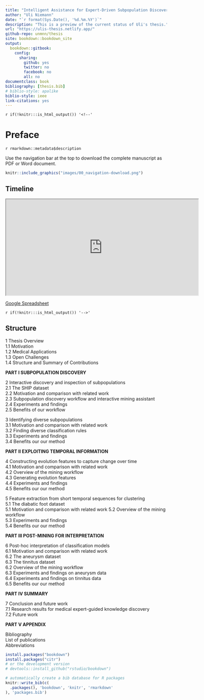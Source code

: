 ---
title: "Intelligent Assistance for Expert-Driven Subpopulation Discovery in High-Dimensional Time-Stamped Medical Data"
author: "Uli Niemann"
date: "`r format(Sys.Date(), '%d.%m.%Y')`"
description: "This is a preview of the current status of Uli's thesis."
url: "https://ulis-thesis.netlify.app/"
github-repo: unmnn/thesis
site: bookdown::bookdown_site
output: 
  bookdown::gitbook:
    config:
      sharing:
        github: yes
        twitter: no
        facebook: no
        all: no
documentclass: book
bibliography: [thesis.bib]
# biblio-style: apalike
biblio-style: ieee
link-citations: yes
---

`r if(!knitr:::is_html_output()) '<!--'`

# Preface {.unnumbered}

`r rmarkdown::metadata$description`

Use the navigation bar at the top to download the complete manuscript as PDF or Word document.

```{r 00_navigation-download, echo=FALSE, out.width="50%", include=knitr::is_html_output(), out.extra='style="background-color: #000000; padding:1px;"'}
knitr::include_graphics("images/00_navigation-download.png")
```

## Timeline {.unnumbered}

<iframe width="600px" max-width="100%" height="300px" src="https://docs.google.com/spreadsheets/d/e/2PACX-1vRPYVbwFC1moei3kda9ONwnIonZLVXU1rczkQZ-1wS2rfHxdgN5FSfwE-G5sHv33WZUcdnTXuictySO/pubhtml?gid=0&amp;single=true&amp;widget=true&amp;headers=false"></iframe>

[Google Spreadsheet](https://docs.google.com/spreadsheets/d/1GYhEgQLxlNm5qJtD7QhNaAR1s7wsV_A-FDOLP6hFAA0/edit?usp=sharing)

`r if(!knitr:::is_html_output()) '-->'`


## Structure {.unnumbered}

1 Thesis Overview\
1.1 Motivation\
1.2 Medical Applications\
1.3 Open Challenges\
1.4 Structure and Summary of Contributions\

**PART I SUBPOPULATION DISCOVERY**

2 Interactive discovery and inspection of subpopulations\
2.1 The SHIP dataset\
2.2 Motivation and comparison with related work\
2.3 Subpopulation discovery workflow and interactive mining assistant\
2.4 Experiments and findings\
2.5 Benefits of our workflow\

3 Identifying diverse subpopulations\
3.1 Motivation and comparison with related work\
3.2 Finding diverse classification rules\
3.3 Experiments and findings\
3.4 Benefits our our method\

**PART II EXPLOITING TEMPORAL INFORMATION**

4 Constructing evolution features to capture change over time\
4.1 Motivation and comparison with related work\
4.2 Overview of the mining workflow\
4.3 Generating evolution features\
4.4 Experiments and findings\
4.5 Benefits our our method\

5 Feature extraction from short temporal sequences for clustering\
5.1 The diabatic foot dataset\
5.1 Motivation and comparison with related work 5.2 Overview of the mining workflow\
5.3 Experiments and findings\
5.4 Benefits our our method\

**PART III POST-MINING FOR INTERPRETATION**

6 Post-hoc interpretation of classification models\
6.1 Motivation and comparison with related work\
6.2 The aneurysm dataset\
6.3 The tinnitus dataset\
6.2 Overview of the mining workflow\
6.3 Experiments and findings on aneurysm data\
6.4 Experiments and findings on tinnitus data\
6.5 Benefits our our method\

**PART IV SUMMARY**

7 Conclusion and future work\
7.1 Research results for medical expert-guided knowledge discovery\
7.2 Future work\

**PART V APPENDIX**

Bibliography\
List of publications\
Abbreviations\

<!-- # Prerequisites {-} -->

<!-- This is a _sample_ book written in **Markdown**. You can use anything that Pandoc's Markdown supports, e.g., a math equation $a^2 + b^2 = c^2$. -->

<!-- The **bookdown** package can be installed from CRAN or Github: -->

```{r prereq-install-bookdown, echo = FALSE, eval=FALSE}
install.packages("bookdown")
install.packages("citr")
# or the development version
# devtools::install_github("rstudio/bookdown")
```

<!-- Remember each Rmd file contains one and only one chapter, and a chapter is defined by the first-level heading `#`. -->

<!-- To compile this example to PDF, you need XeLaTeX. You are recommended to install TinyTeX (which includes XeLaTeX): <https://yihui.name/tinytex/>. -->

```{r prereq-write-bib, include=FALSE, eval=FALSE}
# automatically create a bib database for R packages
knitr::write_bib(c(
  .packages(), 'bookdown', 'knitr', 'rmarkdown'
), 'packages.bib')
```
